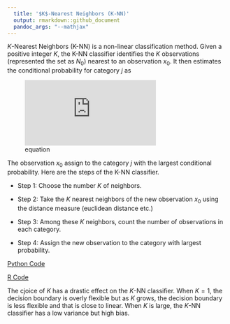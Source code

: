 ```yaml
---
  title: '$K$-Nearest Neighbors (K-NN)'
  output: rmarkdown::github_document
  pandoc_args: "--mathjax"
---
```


$K$-Nearest Neighbors (K-NN) is a non-linear classification method. Given a positive integer $K$, the K-NN classifier identifies the $K$ observations (represented the set as $N_0$) nearest to an observation $x_0$. It then estimates the conditional probability for category $j$ as 

![equation](https://latex.codecogs.com/gif.latex?%5Ctext%7BPr%7D%20%28Y%3Dj%7CX%3Dx_0%29%20%3D%20%5Cfrac%7B1%7D%7BK%7D%20%5Csum_%7Bi%20%5Cin%20N_0%7D%20I%28y_i%20%3D%20j%29.)

The observation $x_0$ assign to the category $j$ with the largest conditional probability. Here are the steps of the K-NN classifier.

* Step 1: Choose the number $K$ of neighbors.

* Step 2: Take the $K$ nearest neighbors of the new observation $x_0$ using the distance measure (euclidean distance etc.)

* Step 3: Among these $K$ neighbors, count the number of observations in each category.

* Step 4: Assign the new observation to the category with largest probability.

[Python Code](k_nearest_neighbors.ipynb)

[R Code](knn.R)

The cjoice of $K$ has a drastic effect on the $K$-NN classifier. When $K=1$, the decision boundary is overly flexible but as $K$ grows, the decision boundary is less flexible and that is close to linear. When $K$ is large, the $K$-NN classifier has a low variance but high bias.